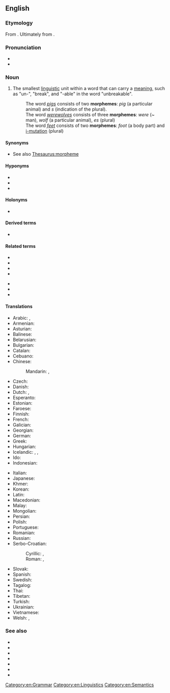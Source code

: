 {{also|Morpheme|morphème}}
==English==
{{was wotd|2012|May|17}}
{{wikipedia}}

===Etymology===
From {{etyl|fr|en}} {{m|fr|morphème}}. Ultimately from {{der|en|grc|μορφή|t=shape, form}}.

===Pronunciation===
* {{IPA|en|/ˈmɔː(ɹ)fiːm/}}
* {{audio|en|LL-Q1860 (eng)-Vealhurl-morpheme.wav ‎|Audio (UK)}}

===Noun===
{{en-noun}}

# {{lb|en|linguistic morphology}} The smallest [[linguistic]] unit within a word that can carry a [[meaning]], such as "un-", "break", and "-able" in the word "unbreakable".
#: The word ''[[pigs]]'' consists of two '''morphemes''': ''pig'' (a particular animal) and ''s'' (indication of the plural).
#: The word ''[[werewolves]]'' consists of three '''morphemes''': ''were'' (~ man), ''wolf'' (a particular animal), ''es'' (plural)
#: The word ''[[feet]]'' consists of two '''morphemes''': ''foot'' (a body part) and [[i-mutation]] (plural) 

====Synonyms====
* See also [[Thesaurus:morpheme]]

====Hyponyms====
* {{l|en|prefix}}
* {{l|en|suffix}}
* {{l|en|affix}}

====Holonyms====
* {{l|en|word}}

====Derived terms====
* {{l|en|morphemic}}

====Related terms====
{{rel-top}}
* {{l|en|allomorph}}
* {{l|en|bound morpheme}}
* {{l|en|free morpheme}}
* {{l|en|lemma}}
{{rel-mid}}
* {{l|en|lexeme}}
* {{l|en|sememe}}
* {{l|en|word form}}
{{rel-bottom}}

====Translations====
{{trans-top|smallest linguistic unit}}
* Arabic: {{t|ar|مُرْفِيم|m}}, {{t|ar|مُرْفِيم|m|tr=morfēm}}
* Armenian: {{t|hy|ձեւույթ}}
* Asturian: {{t|ast|morfema|m}}
* Balinese: {{t|ban|ᬭᬸᬧᬩᬕ|tr=rupabaga|sc=Bali}}
* Belarusian: {{t|be|марфе́ма|f|sc=Cyrl}}
* Bulgarian: {{t+|bg|морфе́ма|f}}
* Catalan: {{t+|ca|morfema|m}}
* Cebuano: {{t|ceb|morpheme}}
* Chinese:
*: Mandarin: {{t+|cmn|詞素|sc=Hani}}, {{t+|cmn|词素|tr=císù|sc=Hani}}
* Czech: {{t+|cs|morfém|m}}
* Danish: {{t+|da|morfem|n}}
* Dutch: {{t+|nl|morfeem|n}}, {{t+|nl|woorddeel|n}}
* Esperanto: {{t|eo|morfemo}}
* Estonian: {{t|et|morfeem}}
* Faroese: {{t|fo|morfem|n}}
* Finnish: {{t+|fi|morfeemi}}
* French: {{t+|fr|morphème|m}}
* Galician: {{t|gl|morfema|m}}
* Georgian: {{t|ka|მორფემი}}
* German: {{t+|de|Morphem|n}}
* Greek: {{t+|el|μόρφημα}}
* Hungarian: {{t+|hu|morféma}}
* Icelandic: {{t|is|myndan|f}}, {{t|is|morfem|f}}, {{t|is|minnsta}} {{t|is|merkingarbær}} {{t|is|eining}} {{t+|is|mál|f}}
* Ido: {{t+|io|morfemo}}
* Indonesian: {{t+|id|morfem}}
{{trans-mid}}
* Italian: {{t+|it|morfema|m}}
* Japanese: {{t+|ja|形態素|tr=けいたいそ, keitaiso}}
* Khmer: {{t|km|រូបសព្វតា|tr=ruup sɑp taa|sc=Khmr}}
* Korean: {{t+|ko|형태소}}
* Latin: {{t|la|morphema}}
* Macedonian: {{t|mk|морфе́ма|f}}
* Malay: {{t|ms|morfem}}
* Mongolian: {{t+|mn|бүтээвэр|sc=Cyrl}}
* Persian: {{t+|fa|تکواژ|tr=takvâž}}
* Polish: {{t+|pl|morfem|m-in}}
* Portuguese: {{t+|pt|morfema|m}}
* Romanian: {{t+|ro|morfem|n}}
* Russian: {{t+|ru|морфе́ма|f}}
* Serbo-Croatian:
*: Cyrillic: {{t|sh|морфе́ма|f|sc=Cyrl}}, {{t|sh|мо̀рфе̄м|f|sc=Cyrl}}
*: Roman: {{t|sh|morféma|f}}, {{t+|sh|mòrfēm|f}}
* Slovak: {{t|sk|morféma|f}}
* Spanish: {{t+|es|morfema|m}}
* Swedish: {{t+|sv|morfem}}
* Tagalog: {{t|tl|multuran}}
* Thai: {{t|th|หน่วยคำ}}
* Tibetan: {{t|bo|སྒྲ་དོམ་ཕྲ་མོ}}
* Turkish: {{t+|tr|biçimbirim}}
* Ukrainian: {{t|uk|морфе́ма|f}}
* Vietnamese: {{t|vi|hình vị}}
* Welsh: {{t|cy|morffem}}, {{t|cy|morffemau|f-p}}
{{trans-bottom}}

===See also===
* {{l|en|chereme}}
* {{l|en|chroneme}}
* {{l|en|grapheme}}
* {{l|en|lexeme}}
* {{l|en|listeme}}
* {{l|en|phoneme}}
* {{l|en|toneme}}

[[Category:en:Grammar]]
[[Category:en:Linguistics]]
[[Category:en:Semantics]]